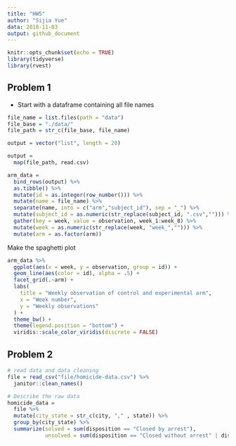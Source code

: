 ```yaml
---
title: "HW5"
author: "Sijia Yue"
data: 2018-11-03
output: github_document
---
```


```r
knitr::opts_chunk$set(echo = TRUE)
library(tidyverse)
library(rvest)

```

## Problem 1
* Start with a dataframe containing all file names
```r
file_name = list.files(path = "data")
file_base = "./data/"
file_path = str_c(file_base, file_name)

output = vector("list", length = 20)

output = 
  map(file_path, read.csv) 

arm_data = 
  bind_rows(output) %>% 
  as.tibble() %>% 
  mutate(id = as.integer(row_number())) %>% 
  mutate(name = file_name) %>% 
  separate(name, into = c("arm","subject_id"), sep = "_") %>% 
  mutate(subject_id = as.numeric(str_replace(subject_id, ".csv",""))) %>% 
  gather(key = week, value = observation, week_1:week_8) %>% 
  mutate(week = as.numeric(str_replace(week, "week_",""))) %>% 
  mutate(arm = as.factor(arm))
```

Make the spaghetti plot
```r
arm_data %>% 
  ggplot(aes(x = week, y = observation, group = id)) +
  geom_line(aes(color = id), alpha = .5) +
  facet_grid(.~arm) +
  labs(
    title = "Weekly observation of control and experimental arm",
    x = "Week number",
    y = "Weekly observations"
  ) +
  theme_bw() +
  theme(legend.position = "bottom") +
  viridis::scale_color_viridis(discrete = FALSE)
```

## Problem 2

```r
# read data and data cleaning
file = read_csv("file/homicide-data.csv") %>% 
  janitor::clean_names() 

# Describe the raw data
homicide_data = 
  file %>% 
  mutate(city_state = str_c(city, "," , state)) %>% 
  group_by(city_state) %>% 
  summarize(solved = sum(disposition == "Closed by arrest"), 
            unsolved = sum(disposition == "Closed without arrest" | disposition == "Open/No arrest")) 
```


